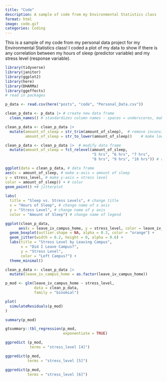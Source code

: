 ```yaml
---
title: "Code"
description: A sample of code from my Environmental Statistics class
format: html
image: code.gif
categories: Coding 
---
```


This is a sample of my code from my personal data project for my Environmental Statistics class! I coded a plot of my data to show if there is any correlation between my hours of sleep (predictor variable) and my stress level (response variable). 



```r
library(tidyverse)
library(janitor)
library(ggplot2)
library(here)
library(DHARMa)
library(ggeffects)
# read in packages 

```

```r

p_data <- read.csv(here("posts", "code", "Personal_Data.csv"))

clean_p_data <- p_data |> # create new data frame
  clean_names() # standardizes column names - spaces = underscores, make everything lowercase

clean_p_data <- clean_p_data |> 
  mutate(amount_of_sleep = str_trim(amount_of_sleep),  # remove inconsistencies among group names 
         amount_of_sleep = str_to_lower(amount_of_sleep))    # make lowercase if needed

clean_p_data <- clean_p_data |>  # modify data frame
  mutate(amount_of_sleep = fct_relevel(amount_of_sleep, 
                                       "5 hrs", "6 hrs", "7 hrs", 
                                       "8 hrs", "9 hrs", "10 hrs")) # reorder data so that it is represented in numerical order
```

```r
ggplot(data = clean_p_data, # data frame
aes(x = amount_of_sleep, # make x-axis = amount of sleep
y = stress_level, # make y-axis = stress level 
color = amount_of_sleep)) + # color 
geom_point() +# jitterplot 
  
labs(
  title = "Sleep vs. Stress Levels", # change title
  x = "Hours of Sleep", # change name of x axis
  y = "Stress Level", # change name of y axis
  color = "Amount of Sleep") # change name of legend 

```


```r
ggplot(clean_p_data, 
      aes(x = leave_iv_campus_home, y = stress_level, color = leave_iv_campus_home)) +
  geom_boxplot(outlier.shape = NA, alpha = 0.3, color = "orange") +
  geom_jitter(width = 0.2, height = 0, alpha = 0.6) +
  labs(title = "Stress Level by Leaving Campus", 
       x = "Did I Leave Campus?", 
       y = "Stress Level", 
       color = "Left Campus?") +
  theme_minimal()
```


```r

clean_p_data <- clean_p_data |>
  mutate(leave_iv_campus_home = as.factor(leave_iv_campus_home))

p_mod <- glm(leave_iv_campus_home ~ stress_level,
             data = clean_p_data,
             family = "binomial")

plot(
  simulateResiduals(p_mod)
)

summary(p_mod)

gtsummary::tbl_regression(p_mod,
                          exponentiate = TRUE)

ggpredict (p_mod,
           terms = "stress_level [4]")

ggpredict(p_mod,
          terms = "stress_level [5]")

ggpredict(p_mod,
          terms = "stress_level [6]")
```


